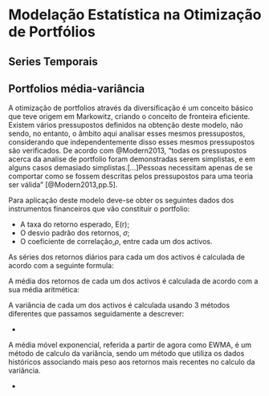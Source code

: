 \begingroup
\titleformat{\chapter}[display]
{\normalfont\huge\bfseries\centering}{\chaptertitlename\ \thechapter}{20pt}{\Huge}
# Modelação Estatística na Otimização de Portfólios
\newpage

## Series Temporais



## Portfolios média-variância
A otimização de portfolios através da diversificação é um conceito básico que teve origem em Markowitz, criando o conceito de fronteira eficiente. Existem vários pressupostos definidos na obtenção deste modelo, não sendo, no entanto, o âmbito aqui analisar esses mesmos pressupostos, considerando que independentemente disso esses mesmos pressupostos são verificados. De acordo com @Modern2013, “todas os pressupostos acerca da analise de portfolio foram demonstradas serem simplistas, e em alguns casos demasiado simplistas.[...]Pessoas necessitam apenas de se comportar como se fossem descritas pelos pressupostos para uma teoria ser válida” [@Modern2013,pp.5]. 

Para aplicação deste modelo deve-se obter os seguintes dados dos instrumentos financeiros que vão constituir o portfolio:

- A taxa do retorno esperado, E(r);
- O desvio padrão dos retornos, $\sigma$;
- O coeficiente de correlação,$\rho$, entre cada um dos activos.

As séries dos retornos diários para cada um dos activos é calculada de acordo com a seguinte formula:

\begin{equation} 
  R_i = ln\Big(\frac{V_f}{V_i}\Big)
  (\#eq:log)
\end{equation} 

A média dos retornos de cada um dos activos é calculada de acordo com a sua média aritmética:

\begin{equation} 
  \overline{R} = \frac{\displaystyle\sum_{i=1}^n R_i}{n}
  (\#eq:mean)
\end{equation} 

A variância de cada um dos activos é calculada usando 3 métodos diferentes que passamos seguidamente a descrever:

- \textbf{Média Móvel Exponencial (EWMA)}

A média móvel exponencial, referida a partir de agora como EWMA, é um método de calculo da variância, sendo um método que utiliza os dados históricos associando mais peso aos retornos mais recentes no calculo da variância.


- \textbf{Heteroscedasticidade condicional auto-regressiva generalizada (GARCH)}




